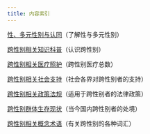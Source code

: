 ```yaml
---
title: 内容索引
---
```


[性、多元性别与认同](/diversity)（了解性与多元性别）

[跨性别相关知识科普](/transgender)（认识跨性别）

[跨性别相关医疗照护](/medical)（跨性别医疗总数）

[跨性别相关社会支持](/support)（社会各界对跨性别者的支持）

[跨性别相关政策法规](/policy)（适用于跨性别者的法律政策）

[跨性别群体生存现状](/social)（当今国内跨性别者的处境）

[跨性别相关概念术语](/terms)（有关跨性别的各种词汇）
